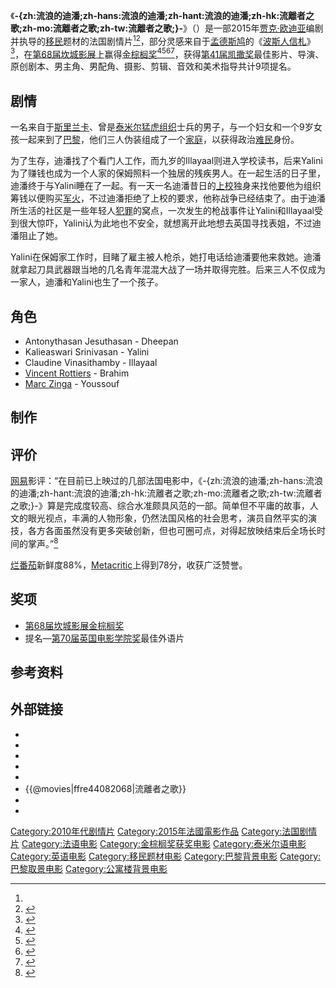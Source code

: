 {{noteTA
|T=zh-hans:流浪的迪潘;zh-hant:流浪的迪潘;zh-hk:流離者之歌;zh-mo:流離者之歌;zh-tw:流離者之歌;
|1=zh-cn:戛纳; zh-tw:坎城; zh-hk:康城
|2=zh-cn:电影节; zh-hant:影展; zh-hk:影展
|G1=Show
}}
{{Infobox Film
| name               = -{zh:流浪的迪潘;zh-hans:流浪的迪潘;zh-hant:流浪的迪潘;zh-hk:流離者之歌;zh-mo:流離者之歌;zh-tw:流離者之歌;}-
| original_name      = {{lang|fr|Dheepan}}
| image              = Dheepan poster.jpg
| caption            = 電影海報
| director           = [[Jacques_Audiard|Jacques Audiard]]
| producer           = Pascal Caucheteux
| writer             = Jacques Audiard<br>[[Thomas_Bidegain|Thomas Bidegain]]<br>Noé Debré
| starring           = Antonythasan Jesuthasan
| music              = [[Nicolas_Jaar|Nicolas Jaar]]<ref>{{Cite web | url = http://filmmusicreporter.com/2015/05/12/nicolas-jaar-scoring-jacques-audiards-dheepan/ | title = Nicolas Jaar Scoring Jacques Audiard’s ‘Dheepan’ | work = Film Music Reporter | accessdate = 25 May 2015 | date = 12 May 2015 | archive-date = 2015-05-25 | archive-url = https://web.archive.org/web/20150525024943/http://filmmusicreporter.com/2015/05/12/nicolas-jaar-scoring-jacques-audiards-dheepan/ | dead-url = no }}</ref>
| cinematography     = Eponine Momenceau
| editing            = [[Juliette_Welfling|Juliette Welfling]]
| production_company = Why Not Productions <br> [[France_2_Cinéma|France 2 Cinéma]] <br> Page 114
| distributor        = [[UGC_Distribution|UGC Distribution]]
| released           = {{film date|2015|5|21}}：<br/>康城影展首映<br/>2015年8月26日：<br/>法國上映<br/>2016年1月7日：<br/>香港上映<br/>2016年4月15日：<br/>台灣上映
| runtime            = 115 分钟
| country            = {{FRA}}
| language           = 泰米尔语<br>法语<br>英语<ref name="Variety">{{cite web|url=http://variety.com/2015/film/festivals/dheepan-film-review-cannes-1201502383/|title=Cannes Film Review: ‘Dheepan’|date=21 May 2015|work=[[Variety_(magazine)|Variety]]|access-date=2015-05-27|archive-date=2016-08-15|archive-url=https://web.archive.org/web/20160815012744/http://variety.com/2015/film/festivals/dheepan-film-review-cannes-1201502383/|dead-url=no}}</ref> 
| budget             = 800万欧元
| gross              = 490万美元
| cn_name            = 流浪的迪潘
| hk_name            = 流離者之歌
| tw_name            = 流離者之歌
}}
《'''-{zh:流浪的迪潘;zh-hans:流浪的迪潘;zh-hant:流浪的迪潘;zh-hk:流離者之歌;zh-mo:流離者之歌;zh-tw:流離者之歌;}-'''》（{{lang-fr|'''Dheepan'''}}）是一部2015年[[贾克·欧迪亚|贾克·欧迪亚]]编剧并执导的[[移民|移民]]题材的法国剧情片<ref name="Variety" /><ref name="HWR">{{cite web |url=http://www.hollywoodreporter.com/review/jacques-audiards-dheepan-cannes-review-797348 |title='Dheepan': Cannes Review |accessdate=24 May 2015 |work=Hollywood Reporter |archive-date=2015-05-24 |archive-url=https://web.archive.org/web/20150524214254/http://www.hollywoodreporter.com/review/jacques-audiards-dheepan-cannes-review-797348 |dead-url=no }}</ref>，部分灵感来自于[[孟德斯鸠|孟德斯鸠]]的《[[波斯人信札|波斯人信札]]》<ref>{{cite web|url=http://www.metronews.fr/festival-de-cannes/festival-de-cannes-2015-3-choses-a-savoir-sur-dheepan-le-nouveau-film-de-jacques-audiard/modr!gYOim1RwVmcYI/|title=Cannes 2015 : 3 choses à savoir sur "Dheepan", le nouveau film de Jacques Audiard|accessdate=24 April 2015|work=Metronews|deadurl=yes|archiveurl=https://web.archive.org/web/20150519025557/http://www.metronews.fr/festival-de-cannes/festival-de-cannes-2015-3-choses-a-savoir-sur-dheepan-le-nouveau-film-de-jacques-audiard/modr!gYOim1RwVmcYI/|archivedate=2015年5月19日}}</ref>，在[[第68届坎城影展|第68届坎城影展]]上赢得[[金棕榈奖|金棕榈奖]]<ref name="2015Cannes">{{cite web |url=http://www.festival-cannes.com/en/article/61306.html |title=2015 Official Selection |accessdate=16 April 2015 |work=Cannes |archive-date=2015-04-18 |archive-url=https://web.archive.org/web/20150418084150/http://www.festival-cannes.com/en/article/61306.html |dead-url=no }}</ref><ref>{{cite web|url=http://www.festival-cannes.fr/en/article/61347.html|title=Screenings Guide|work=Festival de Cannes|date=6 May 2015|accessdate=8 May 2015|archive-date=2015-05-18|archive-url=https://web.archive.org/web/20150518080922/http://www.festival-cannes.fr/en/article/61347.html|dead-url=no}}</ref><ref>{{cite web |url=http://www.hollywoodreporter.com/news/cannes-2015-winners-announced-797340 |title=Cannes: 'Dheepan' Wins the Palme d'Or |author=Rebecca Ford |date=24 May 2015 |accessdate=24 May 2015 |work=The Hollywood Reporter |archive-date=2016-08-23 |archive-url=https://web.archive.org/web/20160823140817/http://www.hollywoodreporter.com/news/cannes-2015-winners-announced-797340 |dead-url=no }}</ref><ref name="Audiard">{{cite web |url=http://www.bbc.co.uk/news/entertainment-arts-32867228 |title=Cannes Palme d'Or awarded to French film Dheepan |accessdate=25 May 2015 |work=BBC News |archive-date=2020-11-29 |archive-url=https://web.archive.org/web/20201129092652/https://www.bbc.co.uk/news/entertainment-arts-32867228 |dead-url=no }}</ref>，获得[[第41届凯撒奖|第41届凯撒奖]]最佳影片、导演、原创剧本、男主角、男配角、摄影、剪辑、音效和美术指导共计9项提名。

==剧情==
一名来自于[[斯里兰卡|斯里兰卡]]、曾是[[泰米尔猛虎组织|泰米尔猛虎组织]]士兵的男子，与一个妇女和一个9岁女孩一起来到了[[巴黎|巴黎]]，他们三人伪装组成了一个[[家庭|家庭]]，以获得政治[[难民|难民]]身份。

为了生存，迪潘找了个看门人工作，而九岁的Illayaal则进入学校读书，后来Yalini为了赚钱也成为一个人家的保姆照料一个独居的残疾男人。在一起生活的日子里，迪潘终于与Yalini睡在了一起。有一天一名迪潘昔日的[[上校|上校]]独身来找他要他为组织筹钱以便购买[[军火|军火]]，不过迪潘拒绝了上校的要求，他称战争已经结束了。由于迪潘所生活的社区是一些年轻人[[犯罪|犯罪]]的窝点，一次发生的枪战事件让Yalini和Illayaal受到很大惊吓，Yalini认为此地也不安全，就想离开此地想去英国寻找表姐，不过迪潘阻止了她。

Yalini在保姆家工作时，目睹了雇主被人枪杀，她打电话给迪潘要他来救她。迪潘就拿起刀具武器跟当地的几名青年混混大战了一场并取得完胜。后来三人不仅成为一家人，迪潘和Yalini也生了一个孩子。

==角色==
*Antonythasan Jesuthasan - Dheepan
*Kalieaswari Srinivasan - Yalini 
*Claudine Vinasithamby - Illayaal    
*[[Vincent_Rottiers|Vincent Rottiers]] - Brahim 
*[[Marc_Zinga|Marc Zinga]] - Youssouf

== 制作 ==

== 评价 ==
[[网易|网易]]影评：“在目前已上映过的几部法国电影中，《-{zh:流浪的迪潘;zh-hans:流浪的迪潘;zh-hant:流浪的迪潘;zh-hk:流離者之歌;zh-mo:流離者之歌;zh-tw:流離者之歌;}-》算是完成度较高、综合水准颇具风范的一部。简单但不平庸的故事，人文的眼光视点，丰满的人物形象，仍然法国风格的社会思考，演员自然平实的演技，各方各面虽然没有更多突破创新，但也可圈可点，对得起放映结束后全场长时间的掌声。”<ref>{{Cite web |url=http://ent.163.com/15/0522/07/AQ72QNG900034VAQ.html |title=《流浪的迪潘》：法国局外人的现实图景 |access-date=2015-05-27 |archive-date=2019-08-23 |archive-url=https://web.archive.org/web/20190823234740/http://ent.163.com/15/0522/07/AQ72QNG900034VAQ.html |dead-url=no }}</ref>

[[烂番茄|烂番茄]]新鲜度88%，[[Metacritic|Metacritic]]上得到78分，收获广泛赞誉。

==奖项==
*[[第68届坎城影展|第68届坎城影展]][[金棕榈奖|金棕榈奖]]
*提名—[[第70届英国电影学院奖|第70届英国电影学院奖]]最佳外语片

==参考资料==
{{reflist|2}}

==外部链接==
*{{Amg movie|631809|-{zh:流浪的迪潘;zh-hans:流浪的迪潘;zh-hant:流浪的迪潘;zh-hk:流離者之歌;zh-mo:流離者之歌;zh-tw:流離者之歌;}-}}
*{{rotten-tomatoes|dheepan|-{zh:流浪的迪潘;zh-hans:流浪的迪潘;zh-hant:流浪的迪潘;zh-hk:流離者之歌;zh-mo:流離者之歌;zh-tw:流離者之歌;}-}}
*{{mojo title|dheepan|-{zh:流浪的迪潘;zh-hans:流浪的迪潘;zh-hant:流浪的迪潘;zh-hk:流離者之歌;zh-mo:流離者之歌;zh-tw:流離者之歌;}-}}
*{{metacritic film|dheepan|-{zh:流浪的迪潘;zh-hans:流浪的迪潘;zh-hant:流浪的迪潘;zh-hk:流離者之歌;zh-mo:流離者之歌;zh-tw:流離者之歌;}-}}
*{{imdb title|4082068|-{zh:流浪的迪潘;zh-hans:流浪的迪潘;zh-hant:流浪的迪潘;zh-hk:流離者之歌;zh-mo:流離者之歌;zh-tw:流離者之歌;}-}}
*{{@movies|ffre44082068|流離者之歌}}
*{{douban}}
*{{Mtime|217512|流浪的油潘}}

{{金棕榈奖}}

{{DEFAULTSORT:Dheepan}}
[[Category:2010年代剧情片|Category:2010年代剧情片]]
[[Category:2015年法國電影作品|Category:2015年法國電影作品]]
[[Category:法国剧情片|Category:法国剧情片]]
[[Category:法语电影|Category:法语电影]]
[[Category:金棕榈奖获奖电影|Category:金棕榈奖获奖电影]]
[[Category:泰米尔语电影|Category:泰米尔语电影]]
[[Category:英语电影|Category:英语电影]]
[[Category:移民题材电影|Category:移民题材电影]]
[[Category:巴黎背景电影|Category:巴黎背景电影]]
[[Category:巴黎取景电影|Category:巴黎取景电影]]
[[Category:公寓楼背景电影|Category:公寓楼背景电影]]